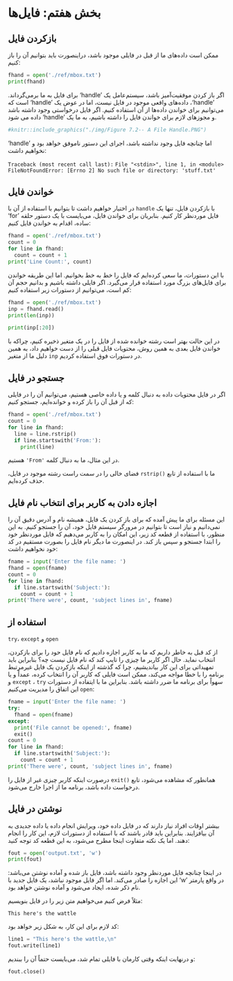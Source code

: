 # بخش هفتم: فایل‌ها{#files}


## بازکردن فایل

ممکن است داده‌های ما از قبل در فایلی موجود باشد، دراینصورت باید بتوانیم آن را 
باز کنیم:

```python
fhand = open('./ref/mbox.txt')
print(fhand)
```

اگر باز کردن موفقیت‌آمیز باشد، سیستم‌عامل یک 
['handle ']{dir=ltr}
 برای فایل به ما برمی‌گرداند. 
['handle']{dir=ltr}، 
داده‌های واقعی موجود در فایل نیست، اما در عوض یک 
['handle']{dir=ltr}
 است که می‌توانیم برای خواندن داده‌ها از آن استفاده کنیم. 
اگر فایل درخواستی وجود داشته باشد و مجوزهای لازم برای 
خواندن فایل را داشته باشیم، به ما یک 
['handle']{dir=ltr}
 داده می شود.
 
 
 ```r
#knitr::include_graphics("./img/Figure 7.2-- A File Handle.PNG")
```

اما چنانچه فایل وجود نداشته باشد، اجرای این دستور ناموفق خواهد بود و 
['handle']{dir=ltr}
نخواهیم داشت: 

[`Traceback (most recent call last):`]{dir=ltr}
[`File "<stdin>", line 1, in <module>`]{dir=ltr}
[`FileNotFoundError: [Errno 2] No such file or directory: 'stuff.txt'`]{dir=ltr}

## خواندن فایل

با بازکردن فایل، تنها یک 
[`handle`]{dir=ltr} 
در اختیار خواهیم داشت تا بتوانیم با استفاده از آن با فایل موردنظر کار کنیم. 
بنابریان برای خواندن فایل، می‌بایست با یک دستور حلقه 
['for']{dir=ltr} 
ساده، اقدام به خواندن فایل کنیم:


```python
fhand = open('./ref/mbox.txt')
count = 0
for line in fhand:
  count = count + 1
print('Line Count:', count)
```

با این دستورات، ما سعی کرده‌ایم که فایل را خط به خط بخوانیم. 
اما این طریقه خواندن برای فایل‌های بزرگ مورد استفاده قرار می‌گیرد. 
اگر فایلی داشته باشیم و بدانیم حجم آن کم است، می‌توانیم از دستورات زیر 
استفاده کنیم:


```python
fhand = open('./ref/mbox.txt')
inp = fhand.read()
print(len(inp))
```


```python
print(inp[:20])
```


در این حالت بهتر است رشته خوانده شده از فایل را در یک متغیر ذخیره کنیم، چراکه 
با خواندن فایل بعدی به همین روش، محتویات فایل قبلی را از دست خواهیم داد، 
به همین دلیل ما از متغیر 
`inp`
در دستورات فوق استفاده کردیم.


## جستجو در فایل

اگر در فایل محتویات داده به دنبال کلمه و یا داده خاصی هستیم، می‌توانیم آن را 
در فایلی که از قبل آن را باز کرده و خوانده‌ایم، جستجو کنیم:


```python
fhand = open('./ref/mbox.txt')
count = 0
for line in fhand:
  line = line.rstrip()
  if line.startswith('From:'):
    print(line)
```

در این مثال، ما به دنبال کلمه 
[`'From'`]{dir=ltr} 
هستیم.


ما با استفاده از تابع 
[`rstrip()`]{dir=ltr} 
فضای خالی را در سمت راست رشته موجود در فایل، حذف کرده‌ایم.


## اجازه دادن به کاربر برای انتخاب نام فایل


این مسئله برای ما پیش آمده که برای باز کردن یک فایل، همیشه نام و آدرس دقیق آن
را نمی‌دانیم و نیاز است تا بتوانیم در مرورگر سیستم فایل خود، آن را جستجو کنیم. 
به این منظور، با استفاده از قطعه کد زیر، این امکان را به کاربر می‌دهیم که فایل 
موردنظر خود را ابتدا جستجو و سپس باز کند. در اینصورت ما دیگر نام فایل را بصورت 
مستقیم در کد خود نخواهیم داشت:

```python
fname = input('Enter the file name: ')
fhand = open(fname)
count = 0
for line in fhand:
  if line.startswith('Subject:'):
    count = count + 1
print('There were', count, 'subject lines in', fname)
```


## استفاده از 
[`try`]{dir=ltr}،
[`except`]{dir=ltr} و
[`open`]{dir=ltr} 


از کد قبل به خاطر داریم که ما به کاربر اجازه دادیم که نام فایل حود را برای 
بازکردن، انتخاب نماید. حال اگر کاربر ما چیزی را تایپ کند که نام فایل نیست چه؟
بنابراین باید تمهیداتی برای این کار بیاندیشیم، چرا که گذشته از اینکه بازکردن 
یک فایل غیرمرتبط برنامه را با خطا مواجه می‌کند، ممکن است فایلی که کاربر آن را 
انتخاب کرده، عمداً و یا سهواً برای برنامه ما ضرر داشته باشد. بنابراین ما با 
ایتفاده از  دستورات 
[`try`]{dir=ltr} ،
[`except`]{dir=ltr} و
[`open`]{dir=ltr} 
این اتفاق را مدیریت می‌کنیم:


```python
fname = input('Enter the file name: ')
try:
  fhand = open(fname)
except:
  print('File cannot be opened:', fname)
  exit()
count = 0
for line in fhand:
  if line.startswith('Subject:'):
    count = count + 1
print('There were', count, 'subject lines in', fname)
```

همانطور که مشاهده می‌شود، تابع 
[`exit()`]{dir=ltr} 
درصورت اینکه کاربر چیزی غیر از فایل را درخواست داده باشد، برنامه ما از اجرا 
خارج می‌شود.

## نوشتن در فایل 


بیشتر اوقات افراد نیاز دارند که در فایل داده خود، ویرایش انجام داده یا 
داده جدیدی به آن بیافزایند. بنابراین باید قادر باشند که با استفاده از دستورات 
لازم، این کار را انجام دهند. اما یک نکته متفاوت اینجا مطرح می‌شود، 
به این قطعه کد توجه کنید:

```python
fout = open('output.txt', 'w')
print(fout)
```

در اینجا چنانچه فایل موردنظر وجود داشته باشد، فایل باز شده و آماده نوشتن می‌باشد:
در واقع پارمتر 
['w']{dir=ltr} 
این اجازه را صادر می‌کند. اما اگر فایل موجود نباشد، یک فایل جدید با نام ذکر شده، 
ایجاد می‌شود و آماده نوشتن خواهد بود.

مثلاً فرض کنیم می‌خواهیم متن زیر را در فایل بنویسیم: 

[`This here's the wattle`]{dir=ltr} 

کد لازم برای این کار، به شکل زیر خواهد بود:

```python
line1 = "This here's the wattle,\n"
fout.write(line1)
```

و درنهایت اینکه وقتی کارمان با فایلی تمام شد، می‌بایست حتماً آن را ببندیم:

```python
fout.close()
```

